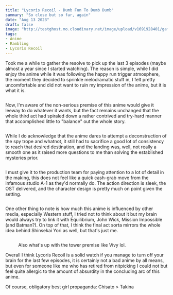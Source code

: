 ```yaml
---
title: "Lycoris Recoil - Dumb Fun To Dumb Dumb"
summary: "So close but so far, again"
date: "Aug 13 2023"
draft: false
image: "http://testghost.mo.cloudinary.net/image/upload/v1691928401/gaftonosh/2023/08/2023-08-13-18_52_25-Lycoris-Recoil---S01E02---VLC-media-player.webp"
tags:
- Anime
- Rambling
- Lycoris Recoil
---
```


<div className="richtext pb-8">
  <p>
    Took me a while to gather the resolve to pick up the last 3 episodes (maybe
    almost a year since I started watching). The reason is simple, while I did
    enjoy the anime while it was following the happy run trigger atmosphere, the
    moment they decided to sprinkle melodramatic stuff in, I felt pretty
    uncomfortable and did not want to ruin my impression of the anime, but it is
    what it is.
  </p>
  <figure className="kg-card kg-image-card">
    <img
      src="http://res.cloudinary.com/dxyxhzwdx/image/upload/q_80/v1/gaftonosh/2023/08/2023-08-13-18_05_17-Lycoris-Recoil---S01E04---VLC-media-player.webp"
      alt=""
      height={1056}
      loading="lazy"
      width={1873}
      className="kg-image hoverZoomLink"
    />
  </figure>
  <p>
    Now, I'm aware of the non-serious premise of this anime would give it leeway
    to do whatever it wants, but the fact remains unchanged that the whole third
    act had spiraled down a rather contrived and try-hard manner that
    accomplished little to "balance" out the whole story.
  </p>
  <figure className="kg-card kg-image-card">
    <img
      src="http://res.cloudinary.com/dxyxhzwdx/image/upload/q_80/v1/gaftonosh/2023/08/2023-08-13-18_45_56-Lycoris-Recoil---S01E11---VLC-media-player.webp"
      alt=""
      height={1056}
      loading="lazy"
      width={1874}
      className="kg-image hoverZoomLink"
    />
  </figure>
  <p>
    While I do acknowledge that the anime dares to attempt a deconstruction of
    the spy trope and whatnot, it still had to sacrifice a good lot of
    consistency to reach that desired destination, and the landing was, well,
    not really a smooth one as it raised more questions to me than solving the
    established mysteries prior.
  </p>
  <figure className="kg-card kg-width-wide kg-gallery-card">
    <div className="kg-gallery-container">
      <div className="kg-gallery-row">
        <div className="kg-gallery-image">
          <img
            src="http://res.cloudinary.com/dxyxhzwdx/image/upload/q_80/v1/gaftonosh/2023/08/2023-08-13-18_12_05-Lycoris-Recoil---S01E13---VLC-media-player.webp"
            alt=""
            height={1056}
            loading="lazy"
            width={1874}
            className="hoverZoomLink"
          />
        </div>
        <div className="kg-gallery-image">
          <img
            src="http://res.cloudinary.com/dxyxhzwdx/image/upload/q_80/v1/gaftonosh/2023/08/2023-08-13-18_11_47-Lycoris-Recoil---S01E13---VLC-media-player.webp"
            alt=""
            height={1056}
            loading="lazy"
            width={1874}
            className="hoverZoomLink"
          />
        </div>
      </div>
    </div>
  </figure>
  <p>
    I must give it to the production team for paying attention to a lot of
    detail in the making, this does not feel like a quick cash-grab move from
    the infamous studio A-1 as they'd normally do. The action direction is
    sleek, the OST delivered, and the character design is pretty much on point
    given the setting.
  </p>
  <figure className="kg-card kg-image-card">
    <img
      src="http://res.cloudinary.com/dxyxhzwdx/image/upload/q_80/v1/gaftonosh/2023/08/2023-08-13-18_15_36-Lycoris-Recoil---S01E13---VLC-media-player.webp"
      alt=""
      height={1056}
      loading="lazy"
      width={1874}
      className="kg-image hoverZoomLink"
    />
  </figure>
  <p>
    One other thing to note is how much this anime is influenced by other media,
    especially Western stuff, I tried not to think about it but my brain would
    always try to link it with Equilibrium, John Wick, Mission Impossible (and
    Batman?). On top of that, I think the final act sorta mirrors the whole idea
    behind Shinsekai Yori as well, but that's just me.
  </p>
  <figure className="kg-card kg-width-wide kg-gallery-card">
    <div className="kg-gallery-container">
      <div className="kg-gallery-row">
        <div className="kg-gallery-image">
          <img
            src="http://res.cloudinary.com/dxyxhzwdx/image/upload/q_80/v1/gaftonosh/2023/08/2023-08-13-18_08_06-Lycoris-Recoil---S01E05---VLC-media-player.webp"
            alt=""
            height={1056}
            loading="lazy"
            width={1876}
            className="hoverZoomLink"
          />
        </div>
        <div className="kg-gallery-image">
          <img
            src="http://res.cloudinary.com/dxyxhzwdx/image/upload/q_80/v1/gaftonosh/2023/08/2023-08-13-18_13_05-Lycoris-Recoil---S01E12---VLC-media-player.webp"
            alt=""
            height={1056}
            loading="lazy"
            width={1874}
            className="hoverZoomLink"
          />
        </div>
        <div className="kg-gallery-image">
          <img
            src="http://res.cloudinary.com/dxyxhzwdx/image/upload/q_80/v1/gaftonosh/2023/08/2023-08-13-18_14_10-Lycoris-Recoil---S01E12---VLC-media-player.webp"
            alt=""
            height={1056}
            loading="lazy"
            width={1874}
            className="hoverZoomLink"
          />
        </div>
      </div>
    </div>
  </figure>
  <figure className="kg-card kg-image-card kg-card-hascaption kg-width-wide">
    <img
      src="http://res.cloudinary.com/dxyxhzwdx/image/upload/q_80/v1/gaftonosh/2023/08/2023-08-13-18_49_40-Lycoris-Recoil---S01E02---VLC-media-player.webp"
      alt=""
      height={1056}
      loading="lazy"
      width={1874}
      className="kg-image hoverZoomLink"
    />
    <figcaption>
      Also what's up with the tower premise like Vivy lol.
    </figcaption>
  </figure>
  <p>
    Overall I think Lycoris Recoil is a solid watch if you manage to turn off
    your brain for the last few episodes, it is certainly not a bad anime by all
    means, but even for someone like me who has retired from nitpicking I could
    not but feel quite allergic to the amount of absurdity in the concluding arc
    of this anime.
  </p>
  <p>Of course, obligatory best girl propaganda: Chisato &gt; Takina</p>
  <figure className="kg-card kg-image-card">
    <img
      src="http://res.cloudinary.com/dxyxhzwdx/image/upload/q_80/v1/gaftonosh/2023/08/2023-08-13-18_52_38-Lycoris-Recoil---S01E02---VLC-media-player.webp"
      alt=""
      height={1056}
      loading="lazy"
      width={1874}
      className="kg-image hoverZoomLink"
    />
  </figure>
</div>
